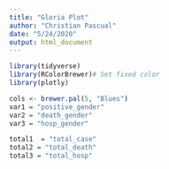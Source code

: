 ```yaml
---
title: "Gloria Plot"
author: "Christian Pascual"
date: "5/24/2020"
output: html_document
---
```


```r
library(tidyverse)
library(RColorBrewer)# Set fixed color
library(plotly)
```

```r
cols <- brewer.pal(5, "Blues")
var1 = "positive_gender"
var2 = "death_gender"
var3 = "hosp_gender"

total1  = "total_case"
total2 = "total_death"
total3 = "total_hosp"
```

